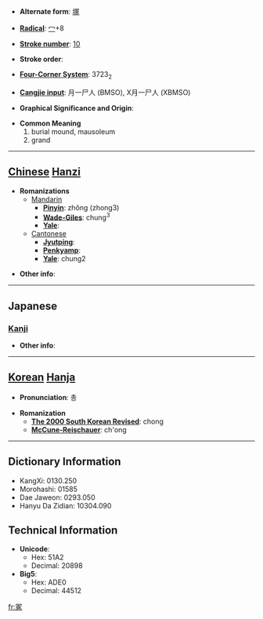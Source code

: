 * '''Alternate form''': [[塚]]

* '''[[Wiktionary:Chinese radical index| Radical]]''': [[Wiktionary:Chinese radical index 冖|冖]]+8

* '''[[Wiktionary:Chinese total strokes index|Stroke number]]''': [[Wiktionary:Chinese total strokes index 10|10]]

* '''Stroke order''': 

* '''[[Wiktionary:Chinese four corner index|Four-Corner System]]''': 3723<sub>2</sub>

* '''[[Wiktionary:Chinese Cangjie index|Cangjie input]]''': 月一尸人 (BMSO), X月一尸人 (XBMSO)

* '''Graphical Significance and Origin''': 

* '''Common Meaning'''
*#burial mound, mausoleum
*# grand


----

== [[Chinese]] [[Hanzi]] ==

* '''Romanizations'''
** [[Mandarin]]
*** '''[[Pinyin]]''': zhǒng (zhong3)
*** '''[[Wade-Giles]]''': chung<sup>3</sup>
*** '''[[Yale]]''': 
**[[Cantonese]]
***'''[[Jyutping]]''':
***'''[[Penkyamp]]''': 
***'''[[Yale]]''': chung2

* '''Other info''': 

----

==Japanese==
===[[Kanji]]===
{{kanji|on readings=[[ちょう]] (chō), [[ちゅ]] (chu)
|kun readings=[[つか]] (tsuka), [[おか]] (oka), [[やしろ]] (yashiro)
}}

* '''Other info''':  

----

== [[Korean]] [[Hanja]] ==

* '''Pronunciation''': 총

* '''Romanization'''
** '''[[The 2000 South Korean Revised Romanization|The 2000 South Korean Revised]]''': chong
** '''[[McCune-Reischauer]]''': ch'ong

----

== Dictionary Information ==

* KangXi: 0130.250
* Morohashi: 01585
* Dae Jaweon: 0293.050
* Hanyu Da Zidian: 10304.090

== Technical Information ==

* '''Unicode''':
** Hex: 51A2
** Decimal: 20898
* '''Big5''':
** Hex: ADE0
** Decimal: 44512

[[fr:冢]]